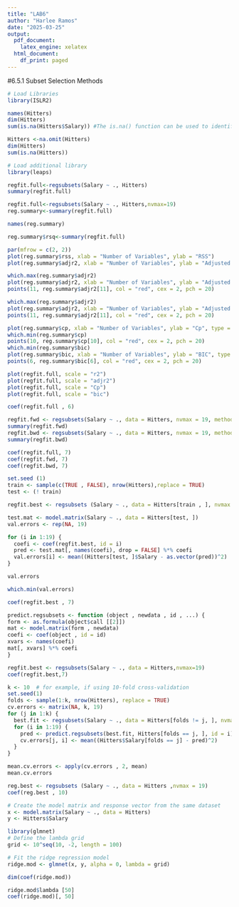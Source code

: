 ```yaml
---
title: "LAB6"
author: "Harlee Ramos"
date: "2025-03-25"
output:
  pdf_document:
    latex_engine: xelatex
  html_document:
    df_print: paged
---
```



#6.5.1 Subset Selection Methods
```r
# Load Libraries
library(ISLR2)
```

```r
names(Hitters)
dim(Hitters)
sum(is.na(Hitters$Salary)) #The is.na() function can be used to identify the missing observations.
```

```r
Hitters <-na.omit(Hitters)
dim(Hitters)
sum(is.na(Hitters))
```

```r
# Load additional library
library(leaps)
```


```r
regfit.full<-regsubsets(Salary ~ ., Hitters)
summary(regfit.full)
```

```r
regfit.full<-regsubsets(Salary ~ ., Hitters,nvmax=19)
reg.summary<-summary(regfit.full)

```

```r
names(reg.summary)
```

```r
reg.summary$rsq<-summary(regfit.full)
```

```r
par(mfrow = c(2, 2))
plot(reg.summary$rss, xlab = "Number of Variables", ylab = "RSS")
plot(reg.summary$adjr2, xlab = "Number of Variables", ylab = "Adjusted RSq")

```

```r
which.max(reg.summary$adjr2)
plot(reg.summary$adjr2, xlab = "Number of Variables", ylab = "Adjusted RSq")
points(11, reg.summary$adjr2[11], col = "red", cex = 2, pch = 20)
```

```r
which.max(reg.summary$adjr2)
plot(reg.summary$adjr2, xlab = "Number of Variables", ylab = "Adjusted RSq", type = "l")
points(11, reg.summary$adjr2[11], col = "red", cex = 2, pch = 20)
```




```r
plot(reg.summary$cp, xlab = "Number of Variables", ylab = "Cp", type = "l")
which.min(reg.summary$cp)
points(10, reg.summary$cp[10], col = "red", cex = 2, pch = 20)
which.min(reg.summary$bic)
plot(reg.summary$bic, xlab = "Number of Variables", ylab = "BIC", type = "l")
points(6, reg.summary$bic[6], col = "red", cex = 2, pch = 20)
```

```r
plot(regfit.full, scale = "r2")
plot(regfit.full, scale = "adjr2")
plot(regfit.full, scale = "Cp")
plot(regfit.full, scale = "bic")
```
```r
coef(regfit.full , 6)
```

```r
regfit.fwd <- regsubsets(Salary ~ ., data = Hitters, nvmax = 19, method = "forward")
summary(regfit.fwd)
regfit.bwd <- regsubsets(Salary ~ ., data = Hitters, nvmax = 19, method = "backward")
summary(regfit.bwd)
```
```r
coef(regfit.full, 7)
coef(regfit.fwd, 7)
coef(regfit.bwd, 7)
```

```r
set.seed (1)
train <- sample(c(TRUE , FALSE), nrow(Hitters),replace = TRUE)
test <- (! train)
```


```r
regfit.best <- regsubsets (Salary ~ ., data = Hitters[train , ], nvmax = 19)
```

```r
test.mat <- model.matrix(Salary ~ ., data = Hitters[test, ])
val.errors <- rep(NA, 19)
```

```r
for (i in 1:19) {
  coefi <- coef(regfit.best, id = i)
  pred <- test.mat[, names(coefi), drop = FALSE] %*% coefi
  val.errors[i] <- mean((Hitters[test, ]$Salary - as.vector(pred))^2)
}
```
```r
val.errors
```


```r
which.min(val.errors)
```



```r
coef(regfit.best , 7)
```

```r
predict.regsubsets <- function (object , newdata , id , ...) {
form <- as.formula(object$call [[2]])
mat <- model.matrix(form , newdata)
coefi <- coef(object , id = id)
xvars <- names(coefi)
mat[, xvars] %*% coefi
}
```

```r
regfit.best <- regsubsets(Salary ~ ., data = Hitters,nvmax=19)
coef(regfit.best,7)
```



```r
k <- 10  # for example, if using 10-fold cross-validation
set.seed(1)
folds <- sample(1:k, nrow(Hitters), replace = TRUE)
cv.errors <- matrix(NA, k, 19)
for (j in 1:k) {
  best.fit <- regsubsets(Salary ~ ., data = Hitters[folds != j, ], nvmax = 19)
  for (i in 1:19) {
    pred <- predict.regsubsets(best.fit, Hitters[folds == j, ], id = i)
    cv.errors[j, i] <- mean((Hitters$Salary[folds == j] - pred)^2)
  }
}
```

```r
mean.cv.errors <- apply(cv.errors , 2, mean)
mean.cv.errors
```

```r
reg.best <- regsubsets (Salary ~ ., data = Hitters ,nvmax = 19)
coef(reg.best , 10)

```

```r
# Create the model matrix and response vector from the same dataset
x <- model.matrix(Salary ~ ., data = Hitters)
y <- Hitters$Salary

```

```r
library(glmnet)
# Define the lambda grid
grid <- 10^seq(10, -2, length = 100)

# Fit the ridge regression model
ridge.mod <- glmnet(x, y, alpha = 0, lambda = grid)
```
```r
dim(coef(ridge.mod))
```

```r
ridge.mod$lambda [50]
coef(ridge.mod)[, 50]
```





















